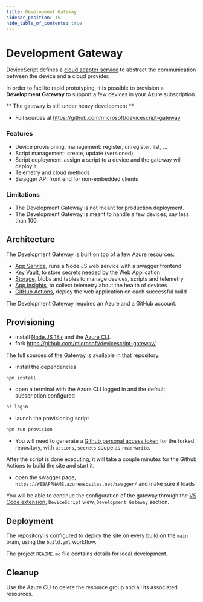 ```yaml
---
title: Development Gateway
sidebar_position: 15
hide_table_of_contents: true
---
```


# Development Gateway

DeviceScript defines a [cloud adapter service](https://microsoft.github.io/jacdac-docs/services/cloudadapter/)
to abstract the communication between the device and a cloud provider.

In order to facilite rapid prototyping, it is possible to provision a **Development Gateway** to
support a few devices in your Azure subscription.

** The gateway is still under heavy development **

-   Full sources at https://github.com/microsoft/devicescript-gateway

### Features

-   Device provisioning, management: register, unregister, list, ...
-   Script management: create, update (versioned)
-   Script deployment: assign a script to a device and the gateway will deploy it
-   Telemetry and cloud methods
-   Swagger API front end for non-embedded clients

### Limitations

-   The Development Gateway is not meant for production deployment.
-   The Development Gateway is meant to handle a few devices, say less than 100.

## Architecture

The Development Gateway is built on top of a few Azure resources:

-   [App Service](https://learn.microsoft.com/en-us/azure/app-service/), runs a Node.JS web service with a swagger frontend
-   [Key Vault](https://learn.microsoft.com/en-us/azure/key-vault/), to store secrets needed by the Web Application
-   [Storage](https://learn.microsoft.com/en-us/azure/storage/), blobs and tables to manage devices, scripts and telemetry
-   [App Insights](https://learn.microsoft.com/en-us/azure/azure-monitor/app/app-insights-overview), to collect telemetry about the health of devices
-   [GitHub Actions](https://docs.github.com/en/actions), deploy the web application on each successful build

The Development Gateway requires an Azure and a GitHub account.

## Provisioning

-   install [Node.JS 18+](https://nodejs.org/en/download/)
    and the [Azure CLI](https://learn.microsoft.com/en-us/dotnet/azure/install-azure-cli).
-   fork https://github.com/microsoft/devicescript-gateway/

The full sources of the Gateway is available in that repository.

-   install the dependencies

```bash npm2yarn
npm install
```

-   open a terminal with the Azure CLI logged in and the default subscription configured

```bash
az login
```

-   launch the provisioning script

```bash npm2yarn
npm run provision
```

-   You will need to generate a [Github personal access token](https://github.com/settings/personal-access-tokens/new)
    for the forked repository, with `actions`, `secrets` scope as `read+write`.

After the script is done executing,
it will take a couple minutes for the Github Actions to build the site and start it.

-   open the swagger page, `https://WEBAPPNAME.azurewebsites.net/swagger/` and make sure it loads

You will be able to continue the configuration of the gateway through the [VS Code extension](/getting-started/vscode),
`DeviceScript` view, `Development Gateway` section.

## Deployment

The repository is configured to
deploy the site on every build on the `main` brain,
using the `build.yml` workflow.

The project `README.md` file contains details for local development.

## Cleanup

Use the Azure CLI to delete the resource group and all its associated resources.
